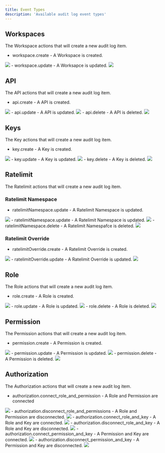 ```yaml
---
title: Event Types
description: 'Available audit log event types'
---
```




## Workspaces

The Workspace actions that will create a new audit log item.

- workspace.create - A Workspace is created.
<Frame>
<img src="/audit-log/types/workspace_create.png"/>
</Frame>
- workspace.update - A Worksapce is updated.
<Frame>
<img src="/audit-log/types/workspace_update.png"/>
</Frame>

## API

The API actions that will create a new audit log item.

- api.create - A API is created.
<Frame>
<img src="/audit-log/types/api_create.png"/>
</Frame>
- api.update - A API is updated.
<Frame>
<img src="/audit-log/types/api_update.png"/>
</Frame>
- api.delete - A API is deleted.
<Frame>
<img src="/audit-log/types/api_delete.png"/>
</Frame>

## Keys

The Key actions that will create a new audit log item.

- key.create - A Key is created.
<Frame>
<img src="/audit-log/types/key_create.png"/>
</Frame>
- key.update - A Key is updated.
<Frame>
<img src="/audit-log/types/key_update.png"/>
</Frame>
- key.delete - A Key is deleted.
<Frame>
<img src="/audit-log/types/key_delete.png"/>
</Frame>

## Ratelimit

The Ratelimit actions that will create a new audit log item.

### Ratelimit Namespace

- ratelimitNamespace.update - A Ratelimit Namespace is updated.
<Frame>
<img src="/audit-log/types/ratelimitnamespace_create.png"/>
</Frame>
- ratelimitNamespace.update - A Ratelimit Namespace is updated.
<Frame>
<img src="/audit-log/types/ratelimitnamespace_update.png"/>
</Frame>
- ratelimitNamespace.delete - A Ratelimit Namespafce is deleted.
<Frame>
<img src="/audit-log/types/ratelimitnamespace_delete.png"/>
</Frame>

### Ratelimit Override

- ratelimitOverride.create - A Ratelimit Override is created.
<Frame>
<img src="/audit-log/types/ratelimitoverride_create.png"/>
</Frame>
- ratelimitOverride.update - A Ratelimit Override is updated.
<Frame>
<img src="/audit-log/types/ratelimitoverride_update.png"/>
</Frame>

## Role

The Role actions that will create a new audit log item.

- role.create - A Role is created.
<Frame>
<img src="/audit-log/types/role_create.png"/>
</Frame>
- role.update - A Role is updated.
<Frame>
<img src="/audit-log/types/role_update.png"/>
</Frame>
- role.delete - A Role is deleted. 
<Frame>
<img src="/audit-log/types/role_delete.png"/>
</Frame>

## Permission

The Permission actions that will create a new audit log item.

- permission.create - A Permission is created.
<Frame>
<img src="/audit-log/types/permission_create.png"/>
</Frame>
- permission.update - A Permission is updated.
<Frame>
<img src="/audit-log/types/permission_update.png"/>
</Frame>
- permission.delete - A Permission is deleted.
<Frame>
<img src="/audit-log/types/permission_delete.png"/>
</Frame>

## Authorization

The Authorization actions that will create a new audit log item.

- authorization.connect_role_and_permission - A Role and Permission are connected
<Frame>
<img src="/audit-log/types/auth_connect_role_permission.png"/>
</Frame>
- authorization.disconnect_role_and_permissions - A Role and Permission are disconnected.
<Frame>
<img src="/audit-log/types/auth_disconnect_role_permission.png"/>
</Frame>
- authorization.connect_role_and_key - A Role and Key are connected.
<Frame>
<img src="/audit-log/types/auth_connect_role_key.png"/>
</Frame>
- authorization.disconnect_role_and_key - A Role and Key are disconnected.
<Frame>
<img src="/audit-log/types/auth_disconnect_role_key.png"/>
</Frame>
- authorization.connect_permission_and_key - A Permission and Key are connected.
<Frame>
<img src="/audit-log/types/auth_connect_permission_key.png"/>
</Frame>
- authorization.disconnect_permission_and_key - A Permission and Key are disconnected.
<Frame>
<img src="/audit-log/types/auth_disconnect_permission_key.png"/>
</Frame>
